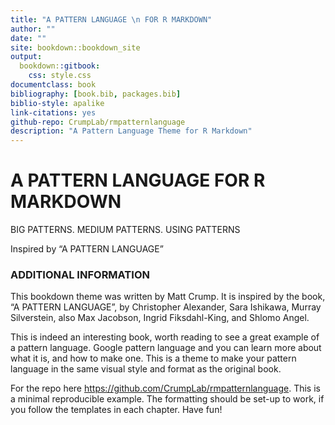 ```yaml
--- 
title: "A PATTERN LANGUAGE \n FOR R MARKDOWN"
author: ""
date: ""
site: bookdown::bookdown_site
output: 
  bookdown::gitbook:
    css: style.css
documentclass: book
bibliography: [book.bib, packages.bib]
biblio-style: apalike
link-citations: yes
github-repo: CrumpLab/rmpatternlanguage
description: "A Pattern Language Theme for R Markdown"
---
```


# A PATTERN LANGUAGE \n FOR R MARKDOWN {-.hideme}

<div style="visibility: visible;">
BIG PATTERNS. MEDIUM PATTERNS. USING PATTERNS

Inspired by "A PATTERN LANGUAGE"
</div>


<div style="visibility: visible;">
### ADDITIONAL INFORMATION

This bookdown theme was written by Matt Crump. It is inspired by the book, "A PATTERN LANGUAGE", by Christopher Alexander, Sara Ishikawa, Murray Silverstein, also Max Jacobson, Ingrid Fiksdahl-King, and Shlomo Angel.

This is indeed an interesting book, worth reading to see a great example of a pattern language. Google pattern language and you can learn more about what it is, and how to make one. This is a theme to make your pattern language  in the same visual style and format as the original book.

For the repo here [https://github.com/CrumpLab/rmpatternlanguage](https://github.com/CrumpLab/rmpatternlanguage). This is a minimal reproducible example. The formatting should be set-up to work, if you follow the templates in each chapter. Have fun!


</div>